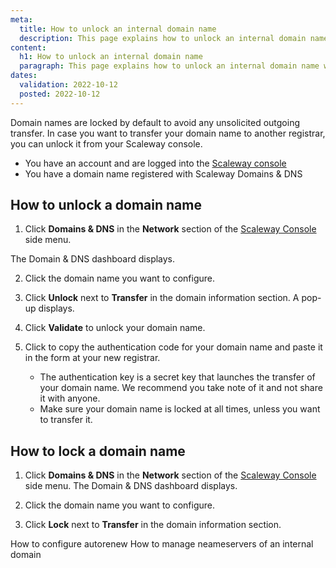 ```yaml
---
meta:
  title: How to unlock an internal domain name
  description: This page explains how to unlock an internal domain name with Scaleway Domains & DNS.
content:
  h1: How to unlock an internal domain name
  paragraph: This page explains how to unlock an internal domain name with Scaleway Domains & DNS.
dates:
  validation: 2022-10-12
  posted: 2022-10-12
---
```


Domain names are locked by default to avoid any unsolicited outgoing transfer. In case you want to transfer your domain name to another registrar, you can unlock it from your Scaleway console. 

<Message type="requirement">

- You have an account and are logged into the [Scaleway console](https://console.scaleway.com) 
- You have a domain name registered with Scaleway Domains & DNS

</Message>

## How to unlock a domain name

1. Click **Domains & DNS** in the **Network** section of the [Scaleway Console](https://console.scaleway.com) side menu. 

 The Domain & DNS dashboard displays. 
 
2. Click the domain name you want to configure.

3. Click **Unlock** next to **Transfer** in the domain information section. A pop-up displays.

    <Lightbox src="scaleway-domain-unlock.webp" alt="" />

4. Click **Validate** to unlock your domain name.
5. Click <Icon name="copy" /> to copy the authentication code for your domain name and paste it in the form at your new registrar. 

    <Lightbox src="scaleway-domain-copy-auth.webp" alt="" />

    <Message type="important">

    * The authentication key is a secret key that launches the transfer of your domain name. We recommend you take note of it and not share it with anyone.
    * Make sure your domain name is locked at all times, unless you want to transfer it. 

    </Message>


## How to lock a domain name

1. Click **Domains & DNS** in the **Network** section of the [Scaleway Console](https://console.scaleway.com) side menu. The Domain & DNS dashboard displays. 

2. Click the domain name you want to configure.

3. Click **Lock** next to **Transfer** in the domain information section.

<Navigation title="See Also">
  <PreviousButton to="/network/dns-cloud/how-to/configure-autorenew/">How to configure autorenew</PreviousButton>
  <NextButton to="/network/dns-cloud/how-to/manage-nameservers-internal-domain/">How to manage neameservers of an internal domain</NextButton>
</Navigation>